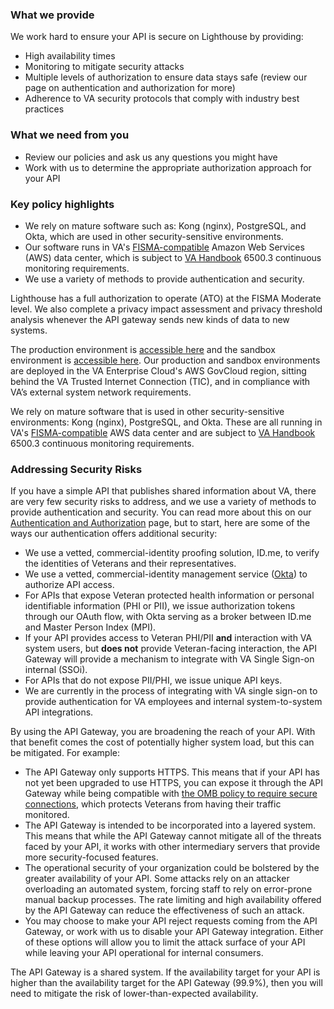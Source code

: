 <div className="feature">

### What we provide

We work hard to ensure your API is secure on Lighthouse by providing:

- High availability times
- Monitoring to mitigate security attacks
- Multiple levels of authorization to ensure data stays safe (review our page on authentication and authorization for more)
- Adherence to VA security protocols that comply with industry best practices

### What we need from you

- Review our policies and ask us any questions you might have
- Work with us to determine the appropriate authorization approach for your API

### Key policy highlights

- We rely on mature software such as: Kong (nginx), PostgreSQL, and Okta, which are used in other security-sensitive environments.
- Our software runs in VA's [FISMA-compatible](https://www.cisa.gov/federal-information-security-modernization-act) Amazon Web Services (AWS) data center, which is subject to [VA Handbook](https://www.va.gov/vapubs/viewPublication.asp?Pub_ID=733&FType=2) 6500.3 continuous monitoring requirements.
- We use a variety of methods to provide authentication and security.

</div>

Lighthouse has a full authorization to operate (ATO) at the FISMA Moderate level. We also complete a privacy impact assessment and privacy threshold analysis whenever the API gateway sends new kinds of data to new systems.

The production environment is [accessible here](https://api.va.gov) and the sandbox environment is [accessible here](https://dev-api.va.gov). Our production and sandbox environments are deployed in the VA Enterprise Cloud's AWS GovCloud region, sitting behind the VA Trusted Internet Connection (TIC), and in compliance with VA’s external system network requirements.

We rely on mature software that is used in other security-sensitive environments: Kong (nginx), PostgreSQL, and Okta. These are all running in VA's [FISMA-compatible](https://www.cisa.gov/federal-information-security-modernization-act) AWS data center and are subject to [VA Handbook](https://www.va.gov/vapubs/viewPublication.asp?Pub_ID=733&FType=2) 6500.3 continuous monitoring requirements.

### Addressing Security Risks

If you have a simple API that publishes shared information about VA, there are very few security risks to address, and we use a variety of methods to provide authentication and security. You can read more about this on our [Authentication and Authorization](https://developer.va.gov/explore/verification/docs/authorization) page, but to start, here are some of the ways our authentication offers additional security:

- We use a vetted, commercial-identity proofing solution, ID.me, to verify the identities of Veterans and their representatives.
- We use a vetted, commercial-identity management service ([Okta](https://www.okta.com/)) to authorize API access.
- For APIs that expose Veteran protected health information or personal identifiable information (PHI or PII), we issue authorization tokens through our OAuth flow, with Okta serving as a broker between ID.me and Master Person Index (MPI).
- If your API provides access to Veteran PHI/PII **and** interaction with VA system users, but **does not** provide Veteran-facing interaction, the API Gateway will provide a mechanism to integrate with VA Single Sign-on internal (SSOi).
- For APIs that do not expose PII/PHI, we issue unique API keys.
- We are currently in the process of integrating with VA single sign-on to provide authentication for VA employees and internal system-to-system API integrations.

By using the API Gateway, you are broadening the reach of your API. With that benefit comes the cost of potentially higher system load, but this can be mitigated. For example:

- The API Gateway only supports HTTPS. This means that if your API has not yet been upgraded to use HTTPS, you can expose it through the API Gateway while being compatible with [the OMB policy to require secure connections](https://www.whitehouse.gov/sites/whitehouse.gov/files/omb/memoranda/2015/m-15-13.pdf), which protects Veterans from having their traffic monitored.
- The API Gateway is intended to be incorporated into a layered system. This means that while the API Gateway cannot mitigate all of the threats faced by your API, it works with other intermediary servers that provide more security-focused features.
- The operational security of your organization could be bolstered by the greater availability of your API. Some attacks rely on an attacker overloading an automated system, forcing staff to rely on error-prone manual backup processes. The rate limiting and high availability offered by the API Gateway can reduce the effectiveness of such an attack.
- You may choose to make your API reject requests coming from the API Gateway, or work with us to disable your API Gateway integration. Either of these options will allow you to limit the attack surface of your API while leaving your API operational for internal consumers.

The API Gateway is a shared system. If the availability target for your API is higher than the availability target for the API Gateway (99.9%), then you will need to mitigate the risk of lower-than-expected availability.
